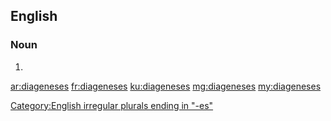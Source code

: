 {{also|diagenèses|diagénèses}}
==English==

===Noun===
{{head|en|noun plural form}}

# {{plural of|diagenesis|lang=en}}

[[Category:English irregular plurals ending in "-es"]]

[[ar:diageneses]]
[[fr:diageneses]]
[[ku:diageneses]]
[[mg:diageneses]]
[[my:diageneses]]